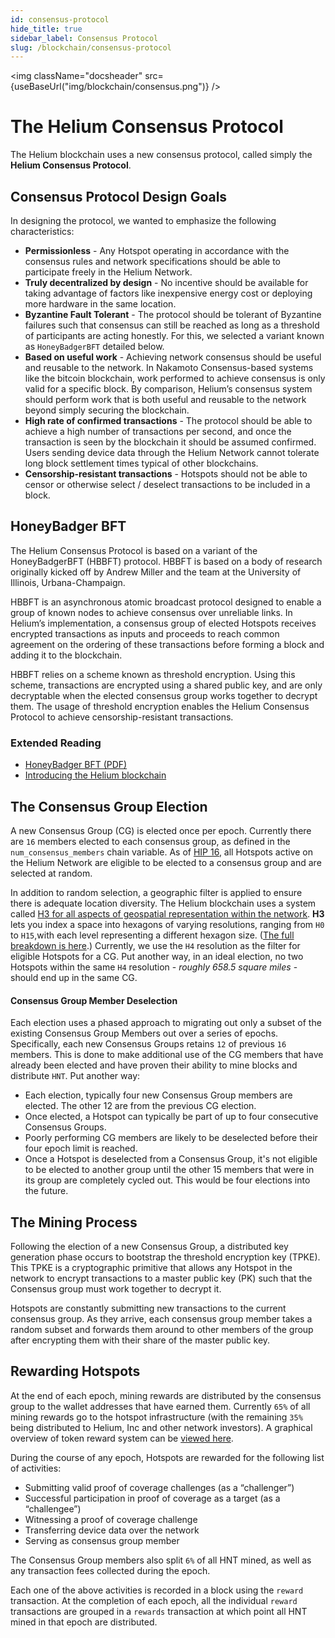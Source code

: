 ```yaml
---
id: consensus-protocol
hide_title: true
sidebar_label: Consensus Protocol
slug: /blockchain/consensus-protocol
---
```


<img className="docsheader" src={useBaseUrl("img/blockchain/consensus.png")} />

# The Helium Consensus Protocol

The Helium blockchain uses a new consensus protocol, called simply the **Helium
Consensus Protocol**.

## Consensus Protocol Design Goals

In designing the protocol, we wanted to emphasize the following characteristics:

- **Permissionless** - Any Hotspot operating in accordance with the consensus
  rules and network specifications should be able to participate freely in the
  Helium Network.
- **Truly decentralized by design** - No incentive should be available for
  taking advantage of factors like inexpensive energy cost or deploying more
  hardware in the same location.
- **Byzantine Fault Tolerant** - The protocol should be tolerant of Byzantine
  failures such that consensus can still be reached as long as a threshold of
  participants are acting honestly. For this, we selected a variant known as
  `HoneyBadgerBFT` detailed below.
- **Based on useful work** - Achieving network consensus should be useful and
  reusable to the network. In Nakamoto Consensus-based systems like the bitcoin
  blockchain, work performed to achieve consensus is only valid for a specific
  block. By comparison, Helium’s consensus system should perform work that is
  both useful and reusable to the network beyond simply securing the blockchain.
- **High rate of confirmed transactions** - The protocol should be able to
  achieve a high number of transactions per second, and once the transaction is
  seen by the blockchain it should be assumed confirmed. Users sending device
  data through the Helium Network cannot tolerate long block settlement times
  typical of other blockchains.
- **Censorship-resistant transactions** - Hotspots should not be able to censor or
  otherwise select / deselect transactions to be included in a block.

## HoneyBadger BFT

The Helium Consensus Protocol is based on a variant of the HoneyBadgerBFT
(HBBFT) protocol. HBBFT is based on a body of research originally kicked off by
Andrew Miller and the team at the University of Illinois, Urbana-Champaign.

HBBFT is an asynchronous atomic broadcast protocol designed to enable a group of
known nodes to achieve consensus over unreliable links. In Helium’s
implementation, a consensus group of elected Hotspots receives encrypted
transactions as inputs and proceeds to reach common agreement on the ordering of
these transactions before forming a block and adding it to the blockchain.

HBBFT relies on a scheme known as threshold encryption. Using this scheme,
transactions are encrypted using a shared public key, and are only decryptable
when the elected consensus group works together to decrypt them. The usage of
threshold encryption enables the Helium Consensus Protocol to achieve
censorship-resistant transactions.

### Extended Reading

- [HoneyBadger BFT (PDF)](https://eprint.iacr.org/2016/199.pdf)
- [Introducing the Helium blockchain](https://blog.helium.com/introducing-the-helium-blockchain-dc2f8997083c)

## The Consensus Group Election

A new Consensus Group \(CG\) is elected once per epoch. Currently there are `16` members elected to each consensus group, as defined in the `num_consensus_members` chain variable. As of [HIP 16](https://github.com/helium/HIP/blob/master/0016-random-consensus-group-election.md), all Hotspots active on the Helium Network are eligible to be elected to a consensus group and are selected at random. 

In addition to random selection, a geographic filter is applied to ensure there is adequate location diversity.  The Helium blockchain uses a system called [H3 for all aspects of geospatial representation within the network](https://blog.helium.com/mapping-the-world-with-hexagons-49f57d8b3df5). **H3** lets you index a space into hexagons of varying resolutions, ranging from `H0` to `H15`,with each level representing a different hexagon size. \([The full breakdown is here](https://github.com/uber/h3/blob/master/docs/core-library/restable.md).\) Currently, we use the `H4` resolution as the filter for eligible Hotspots for a CG. Put another way, in an ideal election, no two Hotspots within the same `H4` resolution - _roughly 658.5 square miles_ - should end up in the same CG. 

#### Consensus Group Member Deselection

Each election uses a phased approach to migrating out only a subset of the existing  Consensus Group Members out over a series of epochs. Specifically, each new Consensus Groups retains `12` of previous `16` members. This is done to make additional use of the CG members that have already been elected and have proven their ability to mine blocks and distribute `HNT`. Put another way:

* Each election, typically four new Consensus Group members are elected. The other 12 are from the previous CG election. 
* Once elected, a Hotspot can typically be part of up to four consecutive Consensus Groups.  
* Poorly performing CG members are likely to be deselected before their four epoch limit is reached. 
* Once a Hotspot is deselected from a Consensus Group, it's not eligible to be elected to another group until the other 15 members that were in its group are completely cycled out. This would be four elections into the future.

## The Mining Process

Following the election of a new Consensus Group, a distributed key generation phase occurs to bootstrap the threshold encryption key \(TPKE\). This TPKE is a cryptographic primitive that allows any Hotspot in the network to encrypt transactions to a master public key \(PK\) such that the Consensus group must work together to decrypt it.

Hotspots are constantly submitting new transactions to the current consensus group. As they arrive, each consensus group member takes a random subset and forwards them around to other members of the group after encrypting them with their share of the master public key.

## Rewarding Hotspots

At the end of each epoch, mining rewards are distributed by the consensus group to the wallet addresses that have earned them. Currently `65%` of all mining rewards go to the hotspot infrastructure \(with the remaining `35%` being distributed to Helium, Inc and other network investors\). A graphical overview of token reward system can be [viewed here](https://www.helium.com/tokens).

During the course of any epoch, Hotspots are rewarded for the following list of activities:

* Submitting valid proof of coverage challenges \(as a “challenger”\)
* Successful participation in proof of coverage as a target \(as a “challengee”\) 
* Witnessing a proof of coverage challenge
* Transferring device data over the network 
* Serving as consensus group member

The Consensus Group members also split `6%` of all HNT mined, as well as any transaction fees collected during the epoch.

Each one of the above activities is recorded in a block using the `reward` transaction. At the completion of each epoch, all the individual `reward` transactions are grouped in a `rewards` transaction at which point all HNT mined in that epoch are distributed.